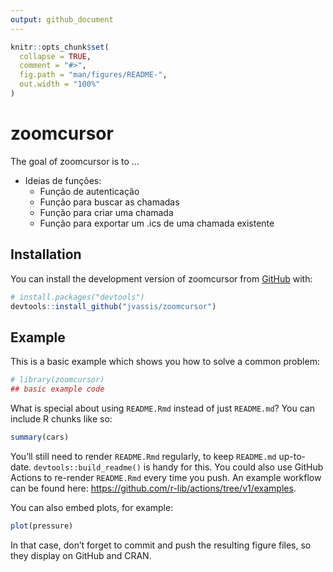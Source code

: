 ```yaml
---
output: github_document
---
```


<!-- README.md is generated from README.Rmd. Please edit that file -->

```r
knitr::opts_chunk$set(
  collapse = TRUE,
  comment = "#>",
  fig.path = "man/figures/README-",
  out.width = "100%"
)
```

# zoomcursor

<!-- badges: start -->
<!-- badges: end -->

The goal of zoomcursor is to ...

- Ideias de funções:
  - Função de autenticação
  - Função para buscar as chamadas
  - Função para criar uma chamada
  - Função para exportar um .ics de uma chamada existente

## Installation

You can install the development version of zoomcursor from [GitHub](https://github.com/) with:

``` r
# install.packages("devtools")
devtools::install_github("jvassis/zoomcursor")
```

## Example

This is a basic example which shows you how to solve a common problem:

```r
# library(zoomcursor)
## basic example code
```

What is special about using `README.Rmd` instead of just `README.md`? You can include R chunks like so:

```r
summary(cars)
```

You'll still need to render `README.Rmd` regularly, to keep `README.md` up-to-date. `devtools::build_readme()` is handy for this. You could also use GitHub Actions to re-render `README.Rmd` every time you push. An example workflow can be found here: <https://github.com/r-lib/actions/tree/v1/examples>.

You can also embed plots, for example:

```r
plot(pressure)
```

In that case, don't forget to commit and push the resulting figure files, so they display on GitHub and CRAN.
